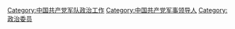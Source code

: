[[Category:中国共产党军队政治工作|Category:中国共产党军队政治工作]]
[[Category:中国共产党军事领导人|Category:中国共产党军事领导人]]
[[Category:政治委员|Category:政治委员]]
